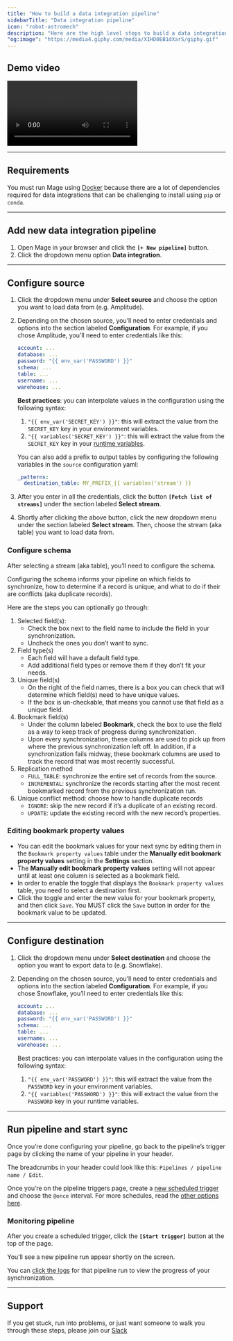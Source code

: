 ```yaml
---
title: "How to build a data integration pipeline"
sidebarTitle: "Data integration pipeline"
icon: "robot-astromech"
description: "Here are the high level steps to build a data integration pipeline:"
"og:image": "https://media4.giphy.com/media/XIHD0EB1dXarS/giphy.gif"
---
```


## Demo video

<video controls className="w-full aspect-video" src="https://user-images.githubusercontent.com/1066980/196870752-6d1b0219-8fc0-419c-99d7-677bdcf3fc0a.mp4"></video>

---

## Requirements

You must run Mage using [Docker](/getting-started/setup#using-docker) because there are a lot of
dependencies required for data integrations that can be challenging to install using `pip` or `conda`.

---

## Add new data integration pipeline

1. Open Mage in your browser and click the **`[+ New pipeline]`** button.
2. Click the dropdown menu option **Data integration**.

---

## Configure source

1. Click the dropdown menu under **Select source** and choose the option you
   want to load data from (e.g. Amplitude).
2. Depending on the chosen source, you’ll need to enter credentials and options
   into the section labeled **Configuration**. For example, if you chose
   Amplitude, you’ll need to enter credentials like this:

   ```yaml
   account: ...
   database: ...
   password: "{{ env_var('PASSWORD') }}"
   schema: ...
   table: ...
   username: ...
   warehouse: ...
   ```

   **Best practices**: you can interpolate values in the configuration using the
   following syntax:

   1. `"{{ env_var('SECRET_KEY') }}"`: this will extract the value from the
      `SECRET_KEY` key in your environment variables.
   2. `"{{ variables('SECRET_KEY') }}"`: this will extract the value from the
      `SECRET_KEY` key in your
      [runtime variables](/production/configuring-production-settings/runtime-variable).

   You can also add a prefix to output tables by configuring the following variables in the `source` configuration yaml:

   ```yaml
   _patterns:
     destination_table: MY_PREFIX_{{ variables('stream') }}
   ```
   

3. After you enter in all the credentials, click the button
   **`[Fetch list of streams]`** under the section labeled **Select stream**.
4. Shortly after clicking the above button, click the new dropdown menu under
   the section labeled **Select stream**. Then, choose the stream (aka table)
   you want to load data from.

### Configure schema

After selecting a stream (aka table), you’ll need to configure the schema.

Configuring the schema informs your pipeline on which fields to synchronize, how
to determine if a record is unique, and what to do if their are conflicts (aka
duplicate records).

Here are the steps you can optionally go through:

1. Selected field(s):
   - Check the box next to the field name to include the field in your
     synchronization.
   - Uncheck the ones you don’t want to sync.
2. Field type(s)
   - Each field will have a default field type.
   - Add additional field types or remove them if they don’t fit your needs.
3. Unique field(s)
   - On the right of the field names, there is a box you can check that will
     determine which field(s) need to have unique values.
   - If the box is un-checkable, that means you cannot use that field as a
     unique field.
4. Bookmark field(s)
   - Under the column labeled **Bookmark**, check the box to use the field as a
     way to keep track of progress during synchronization.
   - Upon every synchronization, these columns are used to pick up from where
     the previous synchronization left off. In addition, if a synchronization
     fails midway, these bookmark columns are used to track the record that was
     most recently successful.
5. Replication method
   - `FULL_TABLE`: synchronize the entire set of records from the source.
   - `INCREMENTAL`: synchronize the records starting after the most recent
     bookmarked record from the previous synchronization run.
6. Unique conflict method: choose how to handle duplicate records
   - `IGNORE`: skip the new record if it’s a duplicate of an existing record.
   - `UPDATE`: update the existing record with the new record’s properties.

### Editing bookmark property values
   - You can edit the bookmark values for your next sync by editing them
   in the `Bookmark property values` table under the
   **Manually edit bookmark property values** setting in the **Settings** section.
   - The **Manually edit bookmark property values** setting will not appear until
   at least one column is selected as a bookmark field.
   - In order to enable the toggle that displays the `Bookmark property values`
   table, you need to select a destination first.
   - Click the toggle and enter the new value for your bookmark property, and then
   click `Save`. You MUST click the `Save` button in order for the bookmark value
   to be updated.

---

## Configure destination

1. Click the dropdown menu under **Select destination** and choose the option
   you want to export data to (e.g. Snowflake).
2. Depending on the chosen source, you’ll need to enter credentials and options
   into the section labeled **Configuration**. For example, if you chose
   Snowflake, you’ll need to enter credentials like this:

   ```yaml
   account: ...
   database: ...
   password: "{{ env_var('PASSWORD') }}"
   schema: ...
   table: ...
   username: ...
   warehouse: ...
   ```

   Best practices: you can interpolate values in the configuration using the
   following syntax:

   1. `"{{ env_var('PASSWORD') }}"`: this will extract the value from the
      `PASSWORD` key in your environment variables.
   2. `"{{ variables('PASSWORD') }}"`: this will extract the value from the
      `PASSWORD` key in your runtime variables.

---

## Run pipeline and start sync

Once you’re done configuring your pipeline, go back to the pipeline’s trigger
page by clicking the name of your pipeline in your header.

The breadcrumbs in your header could look like this:
`Pipelines / pipeline name / Edit`.

Once you’re on the pipeline triggers page, create a
[new scheduled trigger](/design/data-pipeline-management#create-trigger)
and choose the `@once` interval. For more schedules, read the
[other options here](/guides/schedule-pipelines).

### Monitoring pipeline

After you create a scheduled trigger, click the **`[Start trigger]`** button at
the top of the page.

You’ll see a new pipeline run appear shortly on the screen.

You can [click the logs](/production/observability/logging) for that pipeline
run to view the progress of your synchronization.

---

## Support

If you get stuck, run into problems, or just want someone to walk you through
these steps, please join our [Slack](https://www.mage.ai/chat)
